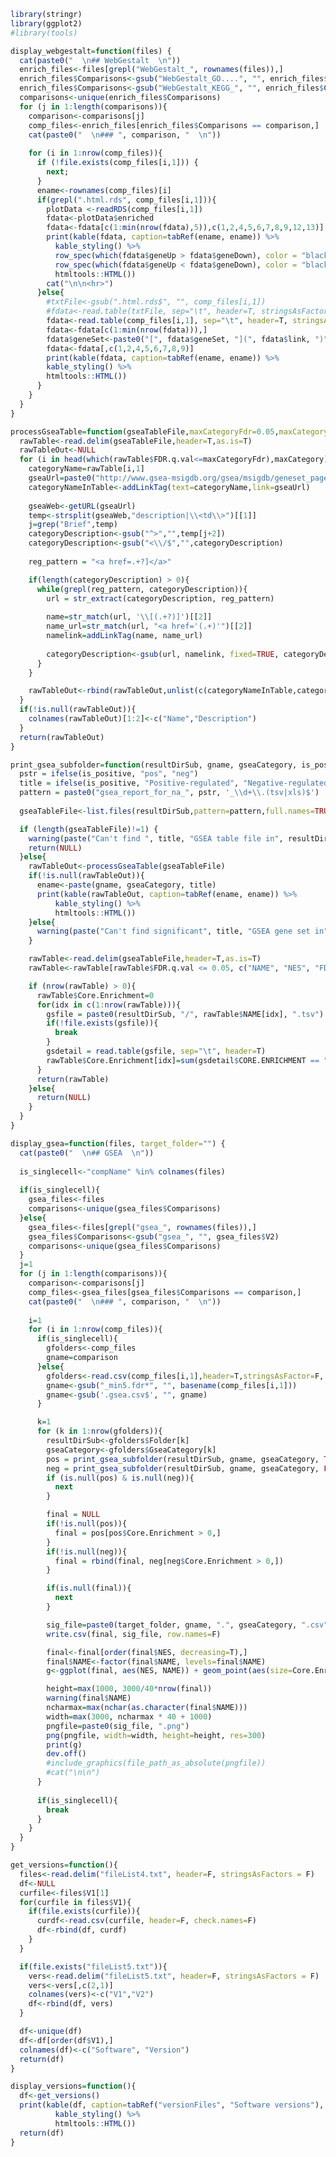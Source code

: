 ```r
library(stringr)
library(ggplot2)
#library(tools)

display_webgestalt=function(files) {
  cat(paste0("  \n## WebGestalt  \n"))
  enrich_files<-files[grepl("WebGestalt_", rownames(files)),]
  enrich_files$Comparisons<-gsub("WebGestalt_GO....", "", enrich_files$V2)
  enrich_files$Comparisons<-gsub("WebGestalt_KEGG_", "", enrich_files$Comparisons)
  comparisons<-unique(enrich_files$Comparisons)
  for (j in 1:length(comparisons)){
    comparison<-comparisons[j]
    comp_files<-enrich_files[enrich_files$Comparisons == comparison,]
    cat(paste0("  \n### ", comparison, "  \n"))
  
    for (i in 1:nrow(comp_files)){
      if (!file.exists(comp_files[i,1])) {
        next;
      }
      ename<-rownames(comp_files)[i]
      if(grepl(".html.rds", comp_files[i,1])){
        plotData <-readRDS(comp_files[i,1])
        fdata<-plotData$enriched
        fdata<-fdata[c(1:min(nrow(fdata),5)),c(1,2,4,5,6,7,8,9,12,13)]
        print(kable(fdata, caption=tabRef(ename, ename)) %>% 
          kable_styling() %>%
          row_spec(which(fdata$geneUp > fdata$geneDown), color = "black", background = "bisque") %>% 
          row_spec(which(fdata$geneUp < fdata$geneDown), color = "black", background = "honeydew") %>%
          htmltools::HTML())
        cat("\n\n<hr>")
      }else{
        #txtFile<-gsub(".html.rds$", "", comp_files[i,1])
        #fdata<-read.table(txtFile, sep="\t", header=T, stringsAsFactors = F)
        fdata<-read.table(comp_files[i,1], sep="\t", header=T, stringsAsFactors = F)
        fdata<-fdata[c(1:min(nrow(fdata))),]
        fdata$geneSet<-paste0("[", fdata$geneSet, "](", fdata$link, ")")
        fdata<-fdata[,c(1,2,4,5,6,7,8,9)]
        print(kable(fdata, caption=tabRef(ename, ename)) %>%
        kable_styling() %>%
        htmltools::HTML())
      }
    }  
  }
}

processGseaTable=function(gseaTableFile,maxCategoryFdr=0.05,maxCategory=5,absLinkPath=FALSE) {
  rawTable<-read.delim(gseaTableFile,header=T,as.is=T)
  rawTableOut<-NULL
  for (i in head(which(rawTable$FDR.q.val<=maxCategoryFdr),maxCategory)) {
    categoryName=rawTable[i,1]
    gseaUrl=paste0("http://www.gsea-msigdb.org/gsea/msigdb/geneset_page.jsp?geneSetName=",categoryName)
    categoryNameInTable<-addLinkTag(text=categoryName,link=gseaUrl)
    
    gseaWeb<-getURL(gseaUrl)
    temp<-strsplit(gseaWeb,"description|\\<td\\>")[[1]]
    j=grep("Brief",temp)
    categoryDescription<-gsub("^>","",temp[j+2])
    categoryDescription<-gsub("<\\/$","",categoryDescription)
    
    reg_pattern = "<a href=.+?]</a>"

    if(length(categoryDescription) > 0){
      while(grepl(reg_pattern, categoryDescription)){
        url = str_extract(categoryDescription, reg_pattern) 
        
        name=str_match(url, '\\[(.+?)]')[[2]]
        name_url=str_match(url, "<a href='(.+)'")[[2]]
        namelink=addLinkTag(name, name_url)
        
        categoryDescription<-gsub(url, namelink, fixed=TRUE, categoryDescription)
      }
    }

    rawTableOut<-rbind(rawTableOut,unlist(c(categoryNameInTable,categoryDescription,rawTable[i,c(4,5,6,8)])))
  }
  if(!is.null(rawTableOut)){
    colnames(rawTableOut)[1:2]<-c("Name","Description")
  }
  return(rawTableOut)
}

print_gsea_subfolder=function(resultDirSub, gname, gseaCategory, is_positive){
  pstr = ifelse(is_positive, "pos", "neg")
  title = ifelse(is_positive, "Positive-regulated", "Negative-regulated")
  pattern = paste0("gsea_report_for_na_", pstr, '_\\d+\\.(tsv|xls)$')
        
  gseaTableFile<-list.files(resultDirSub,pattern=pattern,full.names=TRUE)

  if (length(gseaTableFile)!=1) {
    warning(paste("Can't find ", title, "GSEA table file in", resultDirSub))
    return(NULL)
  }else{
    rawTableOut<-processGseaTable(gseaTableFile)
    if(!is.null(rawTableOut)){
      ename<-paste(gname, gseaCategory, title)
      print(kable(rawTableOut, caption=tabRef(ename, ename)) %>%
          kable_styling() %>%
          htmltools::HTML())
    }else{
      warning(paste("Can't find significant", title, "GSEA gene set in", resultDirSub))
    }

    rawTable<-read.delim(gseaTableFile,header=T,as.is=T)
    rawTable<-rawTable[rawTable$FDR.q.val <= 0.05, c("NAME", "NES", "FDR.q.val")]

    if (nrow(rawTable) > 0){
      rawTable$Core.Enrichment=0
      for(idx in c(1:nrow(rawTable))){
        gsfile = paste0(resultDirSub, "/", rawTable$NAME[idx], ".tsv")
        if(!file.exists(gsfile)){
          break
        }
        gsdetail = read.table(gsfile, sep="\t", header=T)
        rawTable$Core.Enrichment[idx]=sum(gsdetail$CORE.ENRICHMENT == "Yes")
      }
      return(rawTable)
    }else{
      return(NULL)
    }
  }
}

display_gsea=function(files, target_folder="") {
  cat(paste0("  \n## GSEA  \n"))
  
  is_singlecell<-"compName" %in% colnames(files)
  
  if(is_singlecell){
    gsea_files<-files
    comparisons<-unique(gsea_files$Comparisons)
  }else{
    gsea_files<-files[grepl("gsea_", rownames(files)),]
    gsea_files$Comparisons<-gsub("gsea_", "", gsea_files$V2)
    comparisons<-unique(gsea_files$Comparisons)
  }
  j=1
  for (j in 1:length(comparisons)){
    comparison<-comparisons[j]
    comp_files<-gsea_files[gsea_files$Comparisons == comparison,]
    cat(paste0("  \n### ", comparison, "  \n"))
  
    i=1
    for (i in 1:nrow(comp_files)){
      if(is_singlecell){
        gfolders<-comp_files
        gname=comparison
      }else{
        gfolders<-read.csv(comp_files[i,1],header=T,stringsAsFactor=F, check.names=F)
        gname<-gsub("_min5.fdr*", "", basename(comp_files[i,1]))
        gname<-gsub('.gsea.csv$', "", gname)
      }

      k=1
      for (k in 1:nrow(gfolders)){
        resultDirSub<-gfolders$Folder[k]
        gseaCategory<-gfolders$GseaCategory[k]
        pos = print_gsea_subfolder(resultDirSub, gname, gseaCategory, TRUE)
        neg = print_gsea_subfolder(resultDirSub, gname, gseaCategory, FALSE)
        if (is.null(pos) & is.null(neg)){
          next
        }

        final = NULL
        if(!is.null(pos)){
          final = pos[pos$Core.Enrichment > 0,]
        }
        if(!is.null(neg)){
          final = rbind(final, neg[neg$Core.Enrichment > 0,])
        }

        if(is.null(final)){
          next
        }

        sig_file=paste0(target_folder, gname, ".", gseaCategory, ".csv" )
        write.csv(final, sig_file, row.names=F)

        final<-final[order(final$NES, decreasing=T),]
        final$NAME<-factor(final$NAME, levels=final$NAME)
        g<-ggplot(final, aes(NES, NAME)) + geom_point(aes(size=Core.Enrichment, color=FDR.q.val)) + geom_vline(xintercept=0) + theme_bw() + ylab("") + xlab("Normalized enrichment score")

        height=max(1000, 3000/40*nrow(final))
        warning(final$NAME)
        ncharmax=max(nchar(as.character(final$NAME)))
        width=max(3000, ncharmax * 40 + 1000)
        pngfile=paste0(sig_file, ".png")
        png(pngfile, width=width, height=height, res=300)
        print(g)
        dev.off()
        #include_graphics(file_path_as_absolute(pngfile))
        #cat("\n\n")
      }
      
      if(is_singlecell){
        break
      }
    }  
  }
}

get_versions=function(){
  files<-read.delim("fileList4.txt", header=F, stringsAsFactors = F)
  df<-NULL
  curfile<-files$V1[1]
  for(curfile in files$V1){
    if(file.exists(curfile)){
      curdf<-read.csv(curfile, header=F, check.names=F)
      df<-rbind(df, curdf)
    }
  }

  if(file.exists("fileList5.txt")){
    vers<-read.delim("fileList5.txt", header=F, stringsAsFactors = F)
    vers<-vers[,c(2,1)]
    colnames(vers)<-c("V1","V2")
    df<-rbind(df, vers)
  }

  df<-unique(df)
  df<-df[order(df$V1),]
  colnames(df)<-c("Software", "Version")
  return(df)
}

display_versions=function(){
  df<-get_versions()
  print(kable(df, caption=tabRef("versionFiles", "Software versions"), row.names=F) %>%
          kable_styling() %>%
          htmltools::HTML())
  return(df)
}
```

